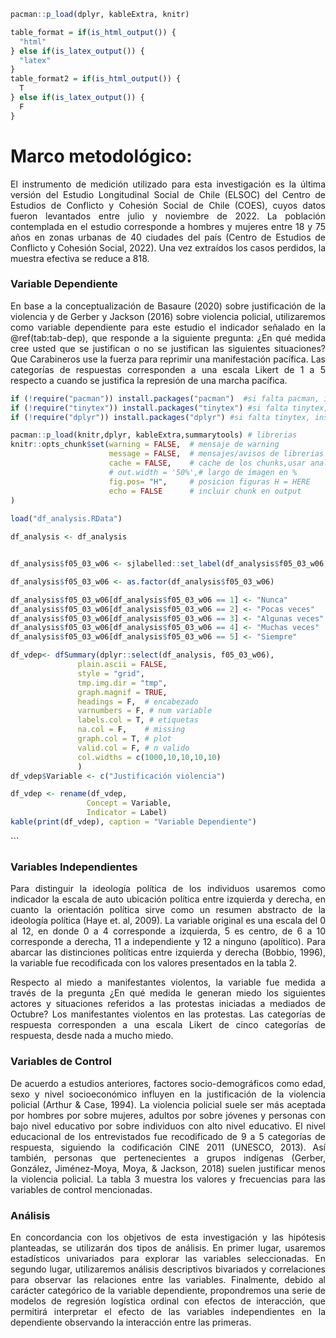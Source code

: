 ```r
pacman::p_load(dplyr, kableExtra, knitr)
```

```r
table_format = if(is_html_output()) {
  "html"
} else if(is_latex_output()) {
  "latex"
}
table_format2 = if(is_html_output()) {
  T
} else if(is_latex_output()) {
  F
}
```


# Marco metodológico:
<div style="text-align: justify">

El instrumento de medición utilizado para esta investigación es la última versión del Estudio Longitudinal Social de Chile (ELSOC) del Centro de Estudios de Conflicto y Cohesión Social de Chile (COES), cuyos datos fueron levantados entre julio y noviembre de 2022. La población contemplada en el estudio corresponde a hombres y mujeres entre 18 y 75 años en zonas urbanas de 40 ciudades del país (Centro de Estudios de Conflicto y Cohesión Social, 2022). Una vez extraídos los casos perdidos, la muestra efectiva se reduce a 818.

### Variable Dependiente

En base a la conceptualización de Basaure (2020) sobre justificación de la violencia y de Gerber y Jackson (2016) sobre violencia policial, utilizaremos como variable dependiente para este estudio el indicador señalado en la  \@ref(tab:tab-dep), que responde a la siguiente pregunta: ¿En qué medida cree usted que se justifican o no se justifican las siguientes situaciones? Que Carabineros use la fuerza para reprimir una manifestación pacífica. Las categorías de respuestas corresponden a una escala Likert de 1 a 5 respecto a cuando se justifica la represión de una marcha pacífica.

```r

if (!require("pacman")) install.packages("pacman")  #si falta pacman, instalar
if (!require("tinytex")) install.packages("tinytex") #si falta tinytex, instalar
if (!require("dplyr")) install.packages("dplyr") #si falta tinytex, instalar

pacman::p_load(knitr,dplyr, kableExtra,summarytools) # librerias
knitr::opts_chunk$set(warning = FALSE,  # mensaje de warning
                      message = FALSE,  # mensajes/avisos de librerias  
                      cache = FALSE,    # cache de los chunks,usar analisis pesados
                      # out.width = '50%',# largo de imagen en %
                      fig.pos= "H",     # posicion figuras H = HERE
                      echo = FALSE      # incluir chunk en output
)
 
load("df_analysis.RData")

df_analysis <- df_analysis


df_analysis$f05_03_w06 <- sjlabelled::set_label(df_analysis$f05_03_w06, label = "Que Carabineros use la fuerza para reprimir una manifestación pacifica")

df_analysis$f05_03_w06 <- as.factor(df_analysis$f05_03_w06)

df_analysis$f05_03_w06[df_analysis$f05_03_w06 == 1] <- "Nunca"
df_analysis$f05_03_w06[df_analysis$f05_03_w06 == 2] <- "Pocas veces"
df_analysis$f05_03_w06[df_analysis$f05_03_w06 == 3] <- "Algunas veces"
df_analysis$f05_03_w06[df_analysis$f05_03_w06 == 4] <- "Muchas veces"
df_analysis$f05_03_w06[df_analysis$f05_03_w06 == 5] <- "Siempre"

```

```r



df_vdep<- dfSummary(dplyr::select(df_analysis, f05_03_w06),
               plain.ascii = FALSE,
               style = "grid",
               tmp.img.dir = "tmp",
               graph.magnif = TRUE,
               headings = F,  # encabezado
               varnumbers = F, # num variable
               labels.col = T, # etiquetas
               na.col = F,    # missing
               graph.col = T, # plot
               valid.col = F, # n valido
               col.widths = c(1000,10,10,10,10)
               )
df_vdep$Variable <- c("Justificación violencia")

df_vdep <- rename(df_vdep,
                 Concept = Variable,
                 Indicator = Label)
kable(print(df_vdep), caption = "Variable Dependiente")
```

\begin{center}
<font size="1"> Fuente: Elaboración propia. </font>
\end{center}
```


### Variables Independientes

Para distinguir la ideología política de los individuos usaremos como indicador la escala de auto ubicación política entre izquierda y derecha, en cuanto la orientación política sirve como un resumen abstracto de la ideología política (Haye et. al, 2009). La variable original es una escala del 0 al 12, en donde 0 a 4 corresponde a izquierda, 5 es centro, de 6 a 10 corresponde a derecha, 11 a independiente y 12 a ninguno (apolítico). Para abarcar las distinciones políticas entre izquierda y derecha (Bobbio, 1996), la variable fue recodificada con los valores presentados en la tabla 2. 

Respecto al miedo a manifestantes violentos, la variable fue medida a través de la pregunta ¿En qué medida le generan miedo los siguientes actores y situaciones referidos a las protestas iniciadas a mediados de Octubre? Los manifestantes violentos en las protestas. Las categorías de respuesta corresponden a una escala Likert de cinco categorías de respuesta, desde nada a mucho miedo. 

###	Variables de Control

De acuerdo a estudios anteriores, factores socio-demográficos como edad, sexo y nivel socioeconómico influyen en la justificación de la violencia policial (Arthur & Case, 1994). La violencia policial suele ser más aceptada por hombres por sobre mujeres, adultos por sobre jóvenes y personas con bajo nivel educativo por sobre individuos con alto nivel educativo. El nivel educacional de los entrevistados fue recodificado de 9 a 5 categorías de respuesta, siguiendo la codificación CINE 2011 (UNESCO, 2013). Así también, personas que pertenecientes a grupos indígenas (Gerber, González, Jiménez-Moya, Moya, & Jackson, 2018) suelen justificar menos la violencia policial. La tabla 3 muestra los valores y frecuencias para las variables de control mencionadas. 

###	Análisis

En concordancia con los objetivos de esta investigación y las hipótesis planteadas, se utilizarán dos tipos de análisis. En primer lugar, usaremos estadísticos univariados para explorar las variables seleccionadas. En segundo lugar, utilizaremos análisis descriptivos bivariados y correlaciones para observar las relaciones entre las variables. Finalmente, debido al carácter categórico de la variable dependiente, propondremos una serie de modelos de regresión logística ordinal con efectos de interacción, que permitirá interpretar el efecto de las variables independientes en la dependiente observando la interacción entre las primeras. 


